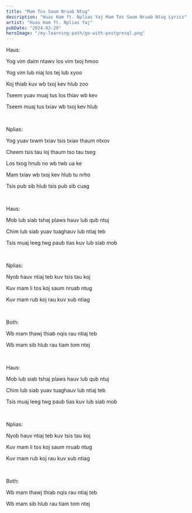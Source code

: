 ```yaml
---
title: "Mam Tos Saum Nruab Ntug"
description: "Huas Ham ft. Nplias Yaj Mam Tos Saum Nruab Ntug Lyrics"
artist: "Huas Ham ft. Nplias Yaj"
pubDate: "2024-03-29"
heroImage: "/my-learning-path/go-with-postgresql.png"
---
```


Haus:

Yog vim daim ntawv los vim txoj hmoo

Yog vim lub niaj los tej lub xyoo

Koj thiab kuv wb txoj kev hlub zoo

Tseem yuav muaj tus los thiav wb kev

Tseem muaj tus txiav wb txoj kev hlub

<br />

Nplias:

Yog yuav txwm txiav tsis txiav thaum ntxov

Cheem tsis tau loj thaum tso tau tseg

Los txog hnub no wb twb ua ke

Mam txiav wb txoj kev hlub tu nrho

Tsis pub sib hlub tsis pub sib cuag

<br />

Haus:

Mob lub siab tshaj plaws hauv lub qub ntuj

Chim lub siab yuav tuaghauv lub ntiaj teb

Tsis muaj leeg twg paub tias kuv lub siab mob

<br />

Nplias:

Nyob hauv ntiaj teb kuv tsis tau koj

Kuv mam li tos koj saum nruab ntug

Kuv mam rub koj rau kuv xub ntiag

<br />

Both:

Wb mam thawj thiab nqis rau ntiaj teb

Wb mam sib hlub rau tiam tom ntej

<br />

Haus:

Mob lub siab tshaj plaws hauv lub qub ntuj

Chim lub siab yuav tuaghauv lub ntiaj teb

Tsis muaj leeg twg paub tias kuv lub siab mob

<br />

Nplias:

Nyob hauv ntiaj teb kuv tsis tau koj

Kuv mam li tos koj saum nruab ntug

Kuv mam rub koj rau kuv xub ntiag

<br />

Both:

Wb mam thawj thiab nqis rau ntiaj teb

Wb mam sib hlub rau tiam tom ntej
